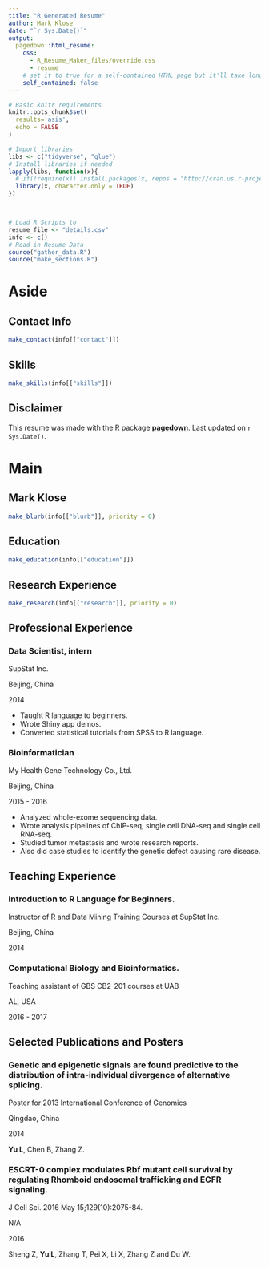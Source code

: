 ```yaml
---
title: "R Generated Resume"
author: Mark Klose
date: "`r Sys.Date()`"
output:
  pagedown::html_resume:
    css:
      - R_Resume_Maker_files/override.css
      - resume
    # set it to true for a self-contained HTML page but it'll take longer to render
    self_contained: false
---
```


```r
# Basic knitr requirements
knitr::opts_chunk$set(
  results='asis', 
  echo = FALSE
)

# Import libraries
libs <- c("tidyverse", "glue")
# Install libraries if needed
lapply(libs, function(x){
  # if(!require(x)) install.packages(x, repos = "http://cran.us.r-project.org")
  library(x, character.only = TRUE)
})



# Load R Scripts to
resume_file <- "details.csv"
info <- c()
# Read in Resume Data
source("gather_data.R")
source("make_sections.R")

```


Aside
================================================================================
Contact Info {#contact}
--------------------------------------------------------------------------------

```r
make_contact(info[["contact"]])
```

Skills {#skills}
--------------------------------------------------------------------------------

```r
make_skills(info[["skills"]])
```


Disclaimer {#disclaimer}
--------------------------------------------------------------------------------

This resume was made with the R package [**pagedown**](https://github.com/rstudio/pagedown).
Last updated on `r Sys.Date()`.



Main
================================================================================

Mark Klose {#title}
--------------------------------------------------------------------------------

```r
make_blurb(info[["blurb"]], priority = 0)
```


Education {data-icon=graduation-cap data-concise=true}
--------------------------------------------------------------------------------
```r
make_education(info[["education"]])
```

Research Experience {data-icon=laptop}
--------------------------------------------------------------------------------

```r
make_research(info[["research"]], priority = 0)
```

Professional Experience {data-icon=suitcase}
--------------------------------------------------------------------------------

### Data Scientist, intern

SupStat Inc.

Beijing, China

2014

::: concise
- Taught R language to beginners. 
- Wrote Shiny app demos.
- Converted statistical tutorials from SPSS to R language.
:::

### Bioinformatician

My Health Gene Technology Co., Ltd.

Beijing, China

2015 - 2016

::: concise
- Analyzed whole-exome sequencing data. 
- Wrote analysis pipelines of ChIP-seq, single cell DNA-seq and single cell RNA-seq.
- Studied tumor metastasis and wrote research reports. 
- Also did case studies to identify the genetic defect causing rare disease.
:::


Teaching Experience {data-icon=chalkboard-teacher}
--------------------------------------------------------------------------------

### Introduction to R Language for Beginners.

Instructor of R and Data Mining Training Courses at SupStat Inc.

Beijing, China

2014

### Computational Biology and Bioinformatics.

Teaching assistant of GBS CB2-201 courses at UAB

AL, USA

2016 - 2017


Selected Publications and Posters {data-icon=file}
--------------------------------------------------------------------------------

### Genetic and epigenetic signals are found predictive to the distribution of intra-individual divergence of alternative splicing.

Poster for 2013 International Conference of Genomics

Qingdao, China

2014

**Yu L**, Chen B, Zhang Z.

### ESCRT-0 complex modulates Rbf mutant cell survival by regulating Rhomboid endosomal trafficking and EGFR signaling.

J Cell Sci. 2016 May 15;129(10):2075-84.

N/A

2016 

Sheng Z, **Yu L**, Zhang T, Pei X, Li X, Zhang Z and Du W. 
